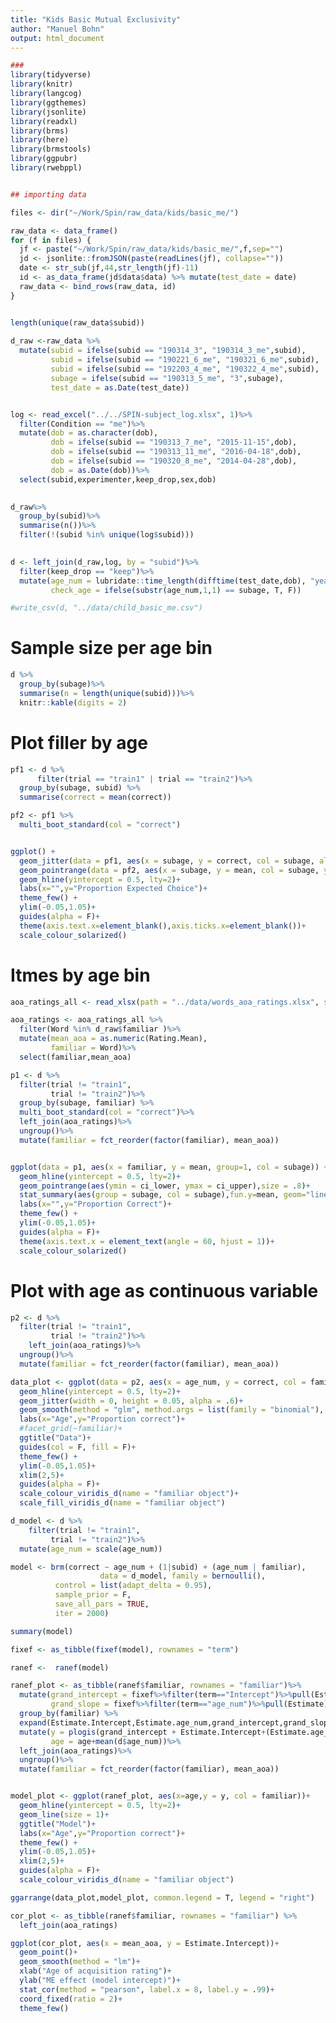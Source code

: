 ```yaml
---
title: "Kids Basic Mutual Exclusivity"
author: "Manuel Bohn"
output: html_document
---
```


```r
###
library(tidyverse)
library(knitr)
library(langcog)
library(ggthemes)
library(jsonlite)
library(readxl)
library(brms)
library(here)
library(brmstools)
library(ggpubr)
library(rwebppl)


## importing data

files <- dir("~/Work/Spin/raw_data/kids/basic_me/")

raw_data <- data_frame()
for (f in files) {
  jf <- paste("~/Work/Spin/raw_data/kids/basic_me/",f,sep="")
  jd <- jsonlite::fromJSON(paste(readLines(jf), collapse=""))
  date <- str_sub(jf,44,str_length(jf)-11)
  id <- as_data_frame(jd$data$data) %>% mutate(test_date = date)
  raw_data <- bind_rows(raw_data, id)
}


length(unique(raw_data$subid))
 
d_raw <-raw_data %>%
  mutate(subid = ifelse(subid == "190314_3", "190314_3_me",subid),
         subid = ifelse(subid == "190221_6_me", "190321_6_me",subid),
         subid = ifelse(subid == "192203_4_me", "190322_4_me",subid),
         subage = ifelse(subid == "190313_5_me", "3",subage),
         test_date = as.Date(test_date))


log <- read_excel("../../SPIN-subject_log.xlsx", 1)%>%
  filter(Condition == "me")%>%
  mutate(dob = as.character(dob),
         dob = ifelse(subid == "190313_7_me", "2015-11-15",dob),
         dob = ifelse(subid == "190313_11_me", "2016-04-18",dob),
         dob = ifelse(subid == "190320_8_me", "2014-04-28",dob),
         dob = as.Date(dob))%>%
  select(subid,experimenter,keep_drop,sex,dob)

 
d_raw%>%
  group_by(subid)%>%
  summarise(n())%>%
  filter(!(subid %in% unique(log$subid)))

 
d <- left_join(d_raw,log, by = "subid")%>%
  filter(keep_drop == "keep")%>%
  mutate(age_num = lubridate::time_length(difftime(test_date,dob), "years"),
         check_age = ifelse(substr(age_num,1,1) == subage, T, F))

#write_csv(d, "../data/child_basic_me.csv")

```

# Sample size per age bin

```r

d %>%
  group_by(subage)%>%
  summarise(n = length(unique(subid)))%>%
  knitr::kable(digits = 2)

```

# Plot filler by age

```r
pf1 <- d %>%
      filter(trial == "train1" | trial == "train2")%>%
  group_by(subage, subid) %>%
  summarise(correct = mean(correct)) 

pf2 <- pf1 %>%
  multi_boot_standard(col = "correct")


ggplot() +
  geom_jitter(data = pf1, aes(x = subage, y = correct, col = subage, alpha = .2),width = .3,height = .025)+
  geom_pointrange(data = pf2, aes(x = subage, y = mean, col = subage, ymin = ci_lower, ymax = ci_upper),size = .8)+
  geom_hline(yintercept = 0.5, lty=2)+
  labs(x="",y="Proportion Expected Choice")+
  theme_few() +
  ylim(-0.05,1.05)+
  guides(alpha = F)+ 
  theme(axis.text.x=element_blank(),axis.ticks.x=element_blank())+
  scale_colour_solarized()
```

# Itmes by age bin

```r
aoa_ratings_all <- read_xlsx(path = "../data/words_aoa_ratings.xlsx", sheet = 1)

aoa_ratings <- aoa_ratings_all %>%
  filter(Word %in% d_raw$familiar )%>%
  mutate(mean_aoa = as.numeric(Rating.Mean),
         familiar = Word)%>%
  select(familiar,mean_aoa)

p1 <- d %>%
  filter(trial != "train1",
         trial != "train2")%>%
  group_by(subage, familiar) %>%
  multi_boot_standard(col = "correct")%>%
  left_join(aoa_ratings)%>%
  ungroup()%>%
  mutate(familiar = fct_reorder(factor(familiar), mean_aoa))


ggplot(data = p1, aes(x = familiar, y = mean, group=1, col = subage)) +
  geom_hline(yintercept = 0.5, lty=2)+
  geom_pointrange(aes(ymin = ci_lower, ymax = ci_upper),size = .8)+
  stat_summary(aes(group = subage, col = subage),fun.y=mean, geom="line")+
  labs(x="",y="Proportion Correct")+
  theme_few() +
  ylim(-0.05,1.05)+
  guides(alpha = F)+
  theme(axis.text.x = element_text(angle = 60, hjust = 1))+
  scale_colour_solarized()
```

# Plot with age as continuous variable

```r
p2 <- d %>%
  filter(trial != "train1",
         trial != "train2")%>%
    left_join(aoa_ratings)%>%
  ungroup()%>%
  mutate(familiar = fct_reorder(factor(familiar), mean_aoa))

data_plot <- ggplot(data = p2, aes(x = age_num, y = correct, col = familiar, fill = familiar)) +
  geom_hline(yintercept = 0.5, lty=2)+
  geom_jitter(width = 0, height = 0.05, alpha = .6)+
  geom_smooth(method = "glm", method.args = list(family = "binomial"), se = F, alpha = .5)+
  labs(x="Age",y="Proportion correct")+
  #facet_grid(~familiar)+
  ggtitle("Data")+
  guides(col = F, fill = F)+
  theme_few() +
  ylim(-0.05,1.05)+
  xlim(2,5)+
  guides(alpha = F)+ 
  scale_colour_viridis_d(name = "familiar object")+
  scale_fill_viridis_d(name = "familiar object")
```

```r
d_model <- d %>%
    filter(trial != "train1",
         trial != "train2")%>%
  mutate(age_num = scale(age_num))

model <- brm(correct ~ age_num + (1|subid) + (age_num | familiar),
                    data = d_model, family = bernoulli(),
          control = list(adapt_delta = 0.95),
          sample_prior = F,
          save_all_pars = TRUE,
          iter = 2000)

summary(model)

fixef <- as_tibble(fixef(model), rownames = "term")

ranef <-  ranef(model)

ranef_plot <- as_tibble(ranef$familiar, rownames = "familiar")%>%
  mutate(grand_intercept = fixef%>%filter(term=="Intercept")%>%pull(Estimate),
         grand_slope = fixef%>%filter(term=="age_num")%>%pull(Estimate))%>%
  group_by(familiar) %>%
  expand(Estimate.Intercept,Estimate.age_num,grand_intercept,grand_slope,age = scale(d$age_num))%>%
  mutate(y = plogis(grand_intercept + Estimate.Intercept+(Estimate.age_num+grand_slope)*age), 
         age = age+mean(d$age_num))%>%
  left_join(aoa_ratings)%>%
  ungroup()%>%
  mutate(familiar = fct_reorder(factor(familiar), mean_aoa))


model_plot <- ggplot(ranef_plot, aes(x=age,y = y, col = familiar))+
  geom_hline(yintercept = 0.5, lty=2)+
  geom_line(size = 1)+
  ggtitle("Model")+
  labs(x="Age",y="Proportion correct")+
  theme_few() +
  ylim(-0.05,1.05)+
  xlim(2,5)+
  guides(alpha = F)+ 
  scale_colour_viridis_d(name = "familiar object")


```

```r
ggarrange(data_plot,model_plot, common.legend = T, legend = "right")
```

```r

cor_plot <- as_tibble(ranef$familiar, rownames = "familiar") %>%
  left_join(aoa_ratings)

ggplot(cor_plot, aes(x = mean_aoa, y = Estimate.Intercept))+
  geom_point()+
  geom_smooth(method = "lm")+
  xlab("Age of acquisition rating")+
  ylab("ME effect (model intercept)")+
  stat_cor(method = "pearson", label.x = 8, label.y = .99)+
  coord_fixed(ratio = 2)+
  theme_few()
  
```


